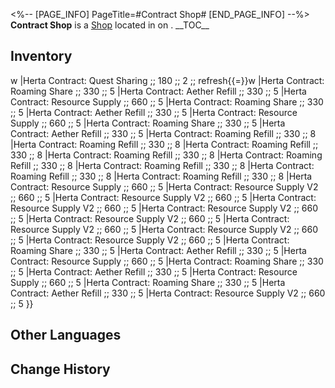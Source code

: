 <%-- [PAGE_INFO]
PageTitle=#Contract Shop#
[END_PAGE_INFO] --%>
{{Stub}}
{{Location Infobox
|title    = {{Icon/White|Icon Shop Payment.png}} Contract Shop
|image    = Shop Contract Shop.png
|type     = Shop
|world    = <!--to be added-->
|region   = 
|area     = <!--to be added-->
|subarea  = 
}}
{{Description|{{tx}}}}
'''Contract Shop''' is a [[Shop]] located in <!--area--> on <!--world-->.
<!--
It is operated by [[<shopkeeper>]].
-->
__TOC__

==Inventory==
{{Shop|shop=Contract Shop|currency=Oneiric Shard|refresh=1|total=1
|Herta Contract: Trailblaze Aid ;; 880 ;; 1
|Herta Contract: Fuel Refill ;; 240 ;; 1 ;; refresh{{=}}w
|Herta Contract: Quest Sharing ;; 180 ;; 2 ;; refresh{{=}}w
|Herta Contract: Roaming Share ;; 330 ;; 5
|Herta Contract: Aether Refill ;; 330 ;; 5
|Herta Contract: Resource Supply ;; 660 ;; 5
|Herta Contract: Roaming Share ;; 330 ;; 5
|Herta Contract: Aether Refill ;; 330 ;; 5
|Herta Contract: Resource Supply ;; 660 ;; 5
|Herta Contract: Roaming Share ;; 330 ;; 5
|Herta Contract: Aether Refill ;; 330 ;; 5
|Herta Contract: Roaming Refill ;; 330 ;; 8
|Herta Contract: Roaming Refill ;; 330 ;; 8
|Herta Contract: Roaming Refill ;; 330 ;; 8
|Herta Contract: Roaming Refill ;; 330 ;; 8
|Herta Contract: Roaming Refill ;; 330 ;; 8
|Herta Contract: Roaming Refill ;; 330 ;; 8
|Herta Contract: Roaming Refill ;; 330 ;; 8
|Herta Contract: Roaming Refill ;; 330 ;; 8
|Herta Contract: Resource Supply ;; 660 ;; 5
|Herta Contract: Resource Supply V2 ;; 660 ;; 5
|Herta Contract: Resource Supply V2 ;; 660 ;; 5
|Herta Contract: Resource Supply V2 ;; 660 ;; 5
|Herta Contract: Resource Supply V2 ;; 660 ;; 5
|Herta Contract: Resource Supply V2 ;; 660 ;; 5
|Herta Contract: Resource Supply V2 ;; 660 ;; 5
|Herta Contract: Resource Supply V2 ;; 660 ;; 5
|Herta Contract: Resource Supply V2 ;; 660 ;; 5
|Herta Contract: Roaming Share ;; 330 ;; 5
|Herta Contract: Aether Refill ;; 330 ;; 5
|Herta Contract: Resource Supply ;; 660 ;; 5
|Herta Contract: Roaming Share ;; 330 ;; 5
|Herta Contract: Aether Refill ;; 330 ;; 5
|Herta Contract: Resource Supply ;; 660 ;; 5
|Herta Contract: Roaming Share ;; 330 ;; 5
|Herta Contract: Aether Refill ;; 330 ;; 5
|Herta Contract: Resource Supply V2 ;; 660 ;; 5
}}
<!--
==Location==
{{Map Embed|<map name>|<marker id>}}
--><!--
==Achievements==
{{Achievements by Category Table|topic=Contract Shop}}
-->
==Other Languages==
{{Other Languages
|en   = Contract Shop
|zhs  = 协议商店
|zht  = 協議商店
|ja   = 協定ショップ
|ko   = 협의 상점
|es   = Contratos de Herta
|fr   = Contrats
|ru   = Контракты
|th   = ร้านค้าพันธสัญญา
|vi   = Tiệm Hiệp Thương
|de   = Vertragsgeschäft
|id   = Toko Perjanjian
|pt   = Loja de Contratos
}}

==Change History==
{{Change History|1.0}}